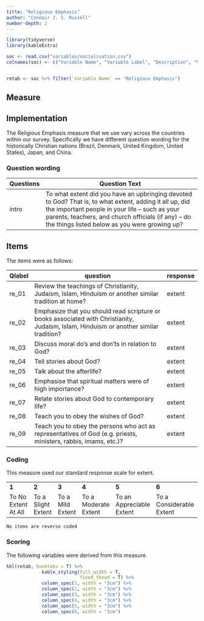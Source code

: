```yaml
---
title: "Religious Emphasis"
author: "Connair J. S. Russell"
number-depth: 2
---
```


```r

library(tidyverse)
library(kableExtra)

soc <- read.csv("variables/socialisation.csv")
colnames(soc) <- c("Variable Name", "Variable Label", "Description", "Variable Type", "Source (Section)", "Definition")


retab <- soc %>% filter(`Variable Name` == "Religious Emphasis")

```

## Measure

## Implementation

The Religious Emphasis measure that we use vary across the countries within our survey. Specifically we have different question wording for the historically Christian nations (Brazil, Denmark, United Kingdom, United States), Japan, and China.

### Question wording {.unnumbered}

| Questions | Question Text                                                                                                                                                                                                                                                     |
|-----------|-------------------------------------------------------------------------------------------------------------------------------------------------------------------------------------------------------------------------------------------------------------------|
| intro     | To what extent did you have an upbringing devoted to God? That is, to what extent, adding it all up, did the important people in your life -- such as your parents, teachers, and church officials (if any) -- do the things listed below as you were growing up? |

## Items

The items were as follows:

| Qlabel | question                                                                                                                               | response |
|--------|----------------------------------------------------------------------------------------------------------------------------------------|----------|
| re_01  | Review the teachings of Christianity, Judaism, Islam, Hinduism or another similar tradition at home?                                   | extent   |
| re_02  | Emphasize that you should read scripture or books associated with Christianity, Judaism, Islam, Hinduism or another similar tradition? | extent   |
| re_03  | Discuss moral do's and don'ts in relation to God?                                                                                      | extent   |
| re_04  | Tell stories about God?                                                                                                                | extent   |
| re_05  | Talk about the afterlife?                                                                                                              | extent   |
| re_06  | Emphasise that spiritual matters were of high importance?                                                                              | extent   |
| re_07  | Relate stories about God to contemporary life?                                                                                         | extent   |
| re_08  | Teach you to obey the wishes of God?                                                                                                   | extent   |
| re_09  | Teach you to obey the persons who act as representatives of God (e.g. priests, ministers, rabbis, imams, etc.)?                        | extent   |


### Coding {.unnumbered}

This measure used our standard response scale for extent.

|                     |                    |                  |                      |                          |                          |                   |
|---------------------|--------------------|------------------|----------------------|--------------------------|--------------------------|-------------------|
| **1**               | **2**              | **3**            | **4**                | **5**                    | **6**                    | **7**             |
| To No Extent At All | To a Slight Extent | To a Mild Extent | To a Moderate Extent | To an Appreciable Extent | To a Considerable Extent | To a Great Extent |

`No items are reverse coded`

### Scoring

The following variables were derived from this measure.

```r
kbl(retab, booktabs = T) %>%
             kable_styling(full_width = T,
                           fixed_thead = T) %>%
             column_spec(1, width = "3cm") %>%
             column_spec(2, width = "3cm") %>%
             column_spec(3, width = "3cm") %>%
             column_spec(4, width = "3cm") %>%
             column_spec(5, width = "3cm") %>%
             column_spec(6, width = "3cm") 
```
